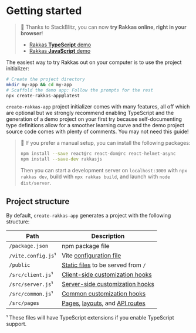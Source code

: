 # Getting started

> 🚀 Thanks to StackBlitz, you can now **try Rakkas online, right in your browser**!
>
> - [Rakkas **TypeScript** demo](https://stackblitz.com/edit/rakkas-demo-ts?file=src%2Fpages%2Fpage.tsx)
> - [Rakkas **JavaScript** demo](https://stackblitz.com/edit/rakkas-demo?file=src%2Fpages%2Fpage.jsx)

The easiest way to try Rakkas out on your computer is to use the project initializer:

```bash
# Create the project directory
mkdir my-app && cd my-app
# Scaffold the demo app: Follow the prompts for the rest
npx create-rakkas-app@latest
```

`create-rakkas-app` project initializer comes with many features, all off which are optional but we strongly recommend enabling TypeScript and the generation of a demo project on your first try because self-documenting type definitions allow for a smoother learning curve and the demo project source code comes with plenty of comments. You may not need this guide!

> 👷 If you prefer a manual setup, you can install the following packages:
>
> ```bash
> npm install --save react@rc react-dom@rc react-helmet-async
> npm install --save-dev rakkasjs
> ```
>
> Then you can start a development server on `localhost:3000` with `npx rakkas dev`, build with `npx rakkas build`, and launch with `node dist/server`.

## Project structure

By default, `create-rakkas-app` generates a project with the following structure:

| Path               | Description                                                                        |
| ------------------ | ---------------------------------------------------------------------------------- |
| `/package.json`    | npm package file                                                                   |
| `/vite.config.js`¹ | Vite [configuration file](./configuration-options)                                 |
| `/public`          | [Static files](./serving-static-files) to be served from `/`                       |
| `/src/client.js`¹  | [Client-side customization hooks](./customization-hooks#server-side)               |
| `/src/server.js`¹  | [Server-side customization hooks](./customization-hooks#client-side)               |
| `/src/common.js`¹  | [Common customization hooks](./customization-hooks#common)                         |
| `/src/pages`       | [Pages](./pages-and-routing), [layouts](./layouts), and [API routes](./api-routes) |

¹ These files will have TypeScript extensions if you enable TypeScript support.
